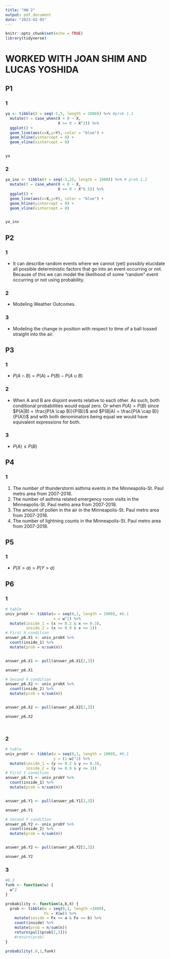 ```yaml
---
title: "HW 2"
output: pdf_document
date: "2023-02-05"
---
```


```r
knitr::opts_chunk$set(echo = TRUE)
library(tidyverse)
```

# WORKED WITH JOAN SHIM AND LUCAS YOSHIDA

## P1

### 1
```r
ya <- tibble(X = seq(-5,5, length = 1000)) %>% #prob 1.1
  mutate(Y = case_when(X < 0 ~ X,
                       X >= 0 ~ X^2)) %>% 
  ggplot() +
  geom_line(aes(x=X,y=Y), color = "blue") +
  geom_hline(yintercept = 0) +
  geom_vline(xintercept = 0)


ya
```

### 2
```r
ya_inv <- tibble(X = seq(-5,25, length = 1000)) %>% # prob 1.2
  mutate(Y = case_when(X < 0 ~ X,
                       X >= 0 ~ X^0.5)) %>% 
  ggplot() +
  geom_line(aes(x=X,y=Y), color = "blue") +
  geom_hline(yintercept = 0) +
  geom_vline(xintercept = 0)


ya_inv
```


## P2

### 1
- It can describe random events where we cannot (yet) possibly elucidate all possible deterministic factors that go into an event occurring or not. Because of this we can model the likelihood of some "random" event occurring or not using probability.

### 2
- Modeling Weather Outcomes. 

### 3
- Modeling the change in position with respect to time of a ball tossed straight into the air.


## P3

### 1
  - $P(A \cap B) = P(A) + P(B) - P(A \cup B)$

### 2
 - When A and B are disjoint events relative to each other. As such, both conditional probabilities would equal zero. Or when $P(A) = P(B)$ since $P(A|B) = \frac{P(A \cap B)}{P(B)}$ and $P(B|A) = \frac{P(A \cap B)}{P(A)}$ and with both denominators being equal we would have equivalent expressions for both.
 
### 3
- $P(A) \le P(B)$


## P4

### 1
 1. The number of thunderstorm asthma events in the Minneapolis-St. Paul metro area from 2007-2018.
 2. The number of asthma related emergency room visits in the Minneapolis-St. Paul metro area from 2007-2018.
 3. The amount of pollen in the air in the Minneapolis-St. Paul metro area from 2007-2018.
 4. The number of lightning counts in the Minneapolis-St. Paul metro area from 2007-2018.


## P5

### 1
  - $P(X > a) = P(Y > a)$


## P6

### 1
```r

# table
univ_probX <- tibble(w = seq(0,1, length = 1000), #6.1
                     x = w^2) %>%
  mutate(inside_1 = (x >= 0.2 & x <= 0.3),
         inside_2 = (x >= 0.9 & x <= 1)) 
# First X condition
answer_p6.X1 <- univ_probX %>% 
  count(inside_1) %>% 
  mutate(prob = n/sum(n)) 


answer_p6.X1 <- pull(answer_p6.X1[2,3])

answer_p6.X1

# Second X condition
answer_p6.X2 <- univ_probX %>% 
  count(inside_2) %>% 
  mutate(prob = n/sum(n)) 


answer_p6.X2 <- pull(answer_p6.X2[2,3])

answer_p6.X2




```

### 2
```r
# table
univ_probY <- tibble(w = seq(0,1, length = 1000), #6.1
                     y = (1-w)^2) %>%
  mutate(inside_1 = (y >= 0.2 & y <= 0.3),
         inside_2 = (y >= 0.9 & y <= 1)) 
# First Y condition
answer_p6.Y1 <- univ_probY %>% 
  count(inside_1) %>% 
  mutate(prob = n/sum(n)) 


answer_p6.Y1 <- pull(answer_p6.Y1[2,3])

answer_p6.Y1

# Second Y condition
answer_p6.Y2 <- univ_probY %>% 
  count(inside_2) %>% 
  mutate(prob = n/sum(n)) 


answer_p6.Y2 <- pull(answer_p6.Y2[2,3])

answer_p6.Y2
```

### 3
```r
#6.3
funk <- function(w) {
  w^2
}

probability <- function(a,b,X) {
  prob <- tibble(w = seq(0,1, length =1000),
                 Fx = X(w)) %>% 
    mutate(inside = Fx >= a & Fx <= b) %>% 
    count(inside) %>% 
    mutate(prob = n/sum(n)) 
    return(pull(prob[2,3]))
    #return(prob)
}

probability(.9,1,funk)
```

